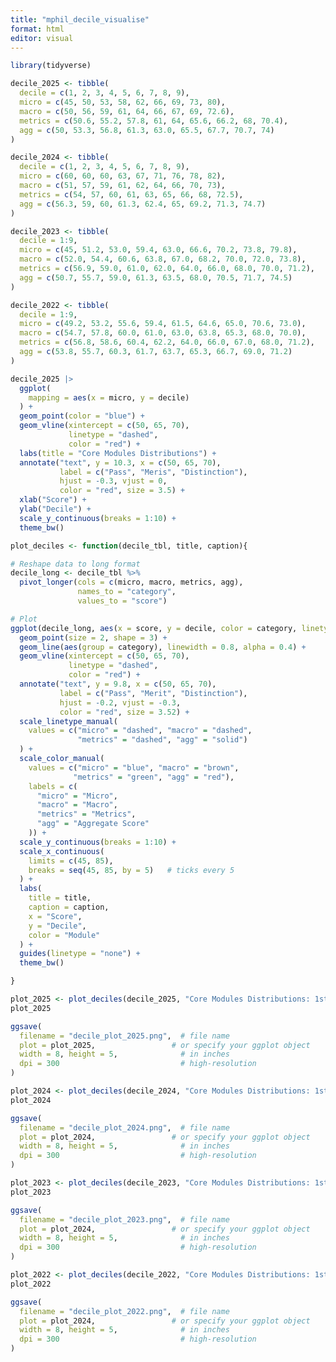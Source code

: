 ```yaml
---
title: "mphil_decile_visualise"
format: html
editor: visual
---
```


```r
library(tidyverse)
```

```r
decile_2025 <- tibble(
  decile = c(1, 2, 3, 4, 5, 6, 7, 8, 9),
  micro = c(45, 50, 53, 58, 62, 66, 69, 73, 80),
  macro = c(50, 56, 59, 61, 64, 66, 67, 69, 72.6),
  metrics = c(50.6, 55.2, 57.8, 61, 64, 65.6, 66.2, 68, 70.4),
  agg = c(50, 53.3, 56.8, 61.3, 63.0, 65.5, 67.7, 70.7, 74)
)

decile_2024 <- tibble(
  decile = c(1, 2, 3, 4, 5, 6, 7, 8, 9),
  micro = c(60, 60, 60, 63, 67, 71, 76, 78, 82),
  macro = c(51, 57, 59, 61, 62, 64, 66, 70, 73),
  metrics = c(54, 57, 60, 61, 63, 65, 66, 68, 72.5),
  agg = c(56.3, 59, 60, 61.3, 62.4, 65, 69.2, 71.3, 74.7)
)

decile_2023 <- tibble(
  decile = 1:9,
  micro = c(45, 51.2, 53.0, 59.4, 63.0, 66.6, 70.2, 73.8, 79.8),
  macro = c(52.0, 54.4, 60.6, 63.8, 67.0, 68.2, 70.0, 72.0, 73.8),
  metrics = c(56.9, 59.0, 61.0, 62.0, 64.0, 66.0, 68.0, 70.0, 71.2),
  agg = c(50.7, 55.7, 59.0, 61.3, 63.5, 68.0, 70.5, 71.7, 74.5)
)

decile_2022 <- tibble(
  decile = 1:9,
  micro = c(49.2, 53.2, 55.6, 59.4, 61.5, 64.6, 65.0, 70.6, 73.0),
  macro = c(54.7, 57.8, 60.0, 61.0, 63.0, 63.8, 65.3, 68.0, 70.0),
  metrics = c(56.8, 58.6, 60.4, 62.2, 64.0, 66.0, 67.0, 68.0, 71.2),
  agg = c(53.8, 55.7, 60.3, 61.7, 63.7, 65.3, 66.7, 69.0, 71.2)
)

```

```r
decile_2025 |>
  ggplot(
    mapping = aes(x = micro, y = decile)
  ) +
  geom_point(color = "blue") +
  geom_vline(xintercept = c(50, 65, 70), 
             linetype = "dashed", 
             color = "red") +
  labs(title = "Core Modules Distributions") +
  annotate("text", y = 10.3, x = c(50, 65, 70),
           label = c("Pass", "Meris", "Distinction"),
           hjust = -0.3, vjust = 0,
           color = "red", size = 3.5) +
  xlab("Score") +
  ylab("Decile") +
  scale_y_continuous(breaks = 1:10) +
  theme_bw()
```

```r
plot_deciles <- function(decile_tbl, title, caption){

# Reshape data to long format
decile_long <- decile_tbl %>%
  pivot_longer(cols = c(micro, macro, metrics, agg),
               names_to = "category",
               values_to = "score")

# Plot
ggplot(decile_long, aes(x = score, y = decile, color = category, linetype = category)) +
  geom_point(size = 2, shape = 3) +
  geom_line(aes(group = category), linewidth = 0.8, alpha = 0.4) +
  geom_vline(xintercept = c(50, 65, 70), 
             linetype = "dashed", 
             color = "red") +
  annotate("text", y = 9.8, x = c(50, 65, 70),
           label = c("Pass", "Merit", "Distinction"),
           hjust = -0.2, vjust = -0.3,
           color = "red", size = 3.52) +
  scale_linetype_manual(
    values = c("micro" = "dashed", "macro" = "dashed",
               "metrics" = "dashed", "agg" = "solid")
  ) +
  scale_color_manual(
    values = c("micro" = "blue", "macro" = "brown", 
              "metrics" = "green", "agg" = "red"), 
    labels = c(
      "micro" = "Micro",
      "macro" = "Macro",
      "metrics" = "Metrics",
      "agg" = "Aggregate Score"
    )) +
  scale_y_continuous(breaks = 1:10) +
  scale_x_continuous(
    limits = c(45, 85),
    breaks = seq(45, 85, by = 5)   # ticks every 5
  ) +
  labs(
    title = title,
    caption = caption,
    x = "Score",
    y = "Decile",
    color = "Module"
  ) +
  guides(linetype = "none") +
  theme_bw()

}
```

```r
plot_2025 <- plot_deciles(decile_2025, "Core Modules Distributions: 1st - 9th Deciles (2025)", "")
plot_2025
```

```r
ggsave(
  filename = "decile_plot_2025.png",  # file name
  plot = plot_2025,                 # or specify your ggplot object
  width = 8, height = 5,              # in inches
  dpi = 300                           # high-resolution
)
```

```r
plot_2024 <- plot_deciles(decile_2024, "Core Modules Distributions: 1st - 9th Deciles (2024)", "Micro was re-examed and truncated at 60 due to a mistake in distributing exam papers.")
plot_2024
```

```r
ggsave(
  filename = "decile_plot_2024.png",  # file name
  plot = plot_2024,                 # or specify your ggplot object
  width = 8, height = 5,              # in inches
  dpi = 300                           # high-resolution
)
```

```r
plot_2023 <- plot_deciles(decile_2023, "Core Modules Distributions: 1st - 9th Deciles (2023)", "")
plot_2023
```

```r
ggsave(
  filename = "decile_plot_2023.png",  # file name
  plot = plot_2024,                 # or specify your ggplot object
  width = 8, height = 5,              # in inches
  dpi = 300                           # high-resolution
)
```

```r
plot_2022 <- plot_deciles(decile_2022, "Core Modules Distributions: 1st - 9th Deciles (2022)", "")
plot_2022
```

```r
ggsave(
  filename = "decile_plot_2022.png",  # file name
  plot = plot_2024,                 # or specify your ggplot object
  width = 8, height = 5,              # in inches
  dpi = 300                           # high-resolution
)
```

